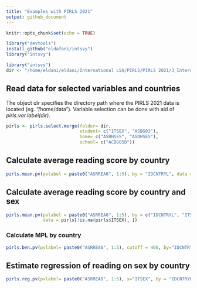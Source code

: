 ```yaml
---
title: "Examples with PIRLS 2021"
output: github_document
---
```


```r
knitr::opts_chunk$set(echo = TRUE)
```

```r
library("devtools")
install_github("eldafani/intsvy")
library("intsvy")
```

```r
library("intsvy")
dir <- "/home/eldani/eldani/International LSA/PIRLS/PIRLS 2021/3_International Database/1_SPSS Data/"
```

## Read data for selected variables and countries
The object *dir* specifies the directory path where the PIRLS 2021 data is located (eg. "/home/data").
Variable selection can be done with aid of *pirls.var.label(dir)*.

```r
pirls <- pirls.select.merge(folder= dir,
                            student= c("ITSEX", "ASBG03"),
                            home= c("ASBHSES", "ASDHSES"), 
                            school= c("ACBG05B"))
```

## Calculate average reading score by country
```r
pirls.mean.pv(pvlabel = paste0("ASRREA0", 1:5), by = "IDCNTRYL", data = pirls)
```

## Calculate average reading score by country and sex
```r
pirls.mean.pv(pvlabel = paste0("ASRREA0", 1:5), by = c("IDCNTRYL", "ITSEX"), 
              data = pirls[!is.na(pirls$ITSEX), ])
```

### Calculate MPL by country

```r
pirls.ben.pv(pvlabel= paste0("ASRREA0", 1:5), cutoff = 400, by="IDCNTRYL", data=pirls)
```

## Estimate regression of reading on sex by country
```r
pirls.reg.pv(pvlabel= paste0("ASRREA0", 1:5), x="ITSEX", by = "IDCNTRYL", data=pirls[!is.na(pirls$ITSEX), ])
```



